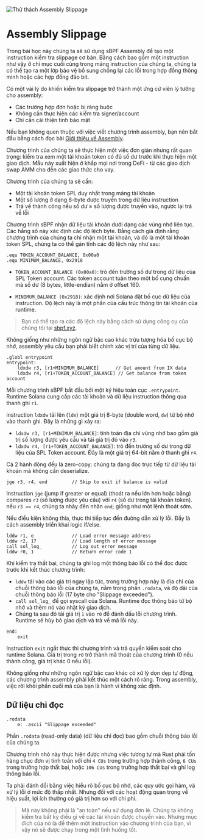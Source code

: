 
![Thử thách Assembly Slippage](/graphics/challenge-banners/assembly-slippage.png)

# Assembly Slippage

Trong bài học này chúng ta sẽ sử dụng sBPF Assembly để tạo một instruction kiểm tra slippage cơ bản. Bằng cách bao gồm một instruction như vậy ở chỉ mục cuối cùng trong mảng instruction của chúng ta, chúng ta có thể tạo ra một lớp bảo vệ bổ sung chống lại các lỗi trong hợp đồng thông minh hoặc các hợp đồng đảo bit.


Có một vài lý do khiến kiểm tra slippage trở thành một ứng cử viên lý tưởng cho assembly:

- Các trường hợp đơn hoặc bị ràng buộc
- Không cần thực hiện các kiểm tra signer/account
- Chỉ cần cải thiện tính bảo mật


Nếu bạn không quen thuộc với việc viết chương trình assembly, bạn nên bắt đầu bằng cách đọc bài [Giới thiệu về Assembly](/vi/courses/introduction-to-assembly).


<ArticleSection name="Thiết kế chương trình" id="program-design" level="h2" />

Chương trình của chúng ta sẽ thực hiện một việc đơn giản nhưng rất quan trọng: kiểm tra xem một tài khoản token có đủ số dư trước khi thực hiện một giao dịch. Mẫu này xuất hiện ở khắp mọi nơi trong DeFi - từ các giao dịch swap AMM cho đến các giao thức cho vay.


Chương trình của chúng ta sẽ cần:
- Một tài khoản token SPL duy nhất trong mảng tài khoản
- Một số lượng ở dạng 8-byte được truyền trong dữ liệu instruction
- Trả về thành công nếu số dư ≥ số lượng được truyền vào, ngược lại trả về lỗi

<ArticleSection name="Độ lệch bộ nhớ" id="memory-offsets" level="h2" />

Chương trình sBPF nhận dữ liệu tài khoản dưới dạng các vùng nhớ liên tục. Các hằng số này xác định các độ lệch byte. Bằng cách giả định rằng chương trình của chúng ta chỉ nhận một tài khoản, và đó là một tài khoản token SPL, chúng ta có thể gán tĩnh các độ lệch này như sau:

```sbpf
.equ TOKEN_ACCOUNT_BALANCE, 0x00a0
.equ MINIMUM_BALANCE, 0x2918
```

- `TOKEN_ACCOUNT_BALANCE (0x00a0)`: trỏ đến trường số dư trong dữ liệu của SPL Token account. Các token account tuân theo một bố cụng chuẩn mà số dư (8 bytes, little-endian) nằm ở offset 160.

- `MINIMUM_BALANCE (0x2918)`: xác định nơi Solana đặt bố cục dữ liệu của instruction. Độ lệch này là một phần của cấu trúc thông tin tài khoản của runtime.

> Bạn có thể tạo ra các độ lệch này bằng cách sử dụng công cụ của chúng tôi tại [sbpf.xyz](https://sbpf.xyz).

Không giống như những ngôn ngữ bậc cao khác trừu tượng hóa bố cục bộ nhớ, assembly yêu cầu bạn phải biết chính xác vị trí của từng dữ liệu. 

<ArticleSection name="Điểm đầu vào và Xác thực ban đầu" id="entrypoint-and-validations" level="h2" />

```sbpf
.globl entrypoint
entrypoint:
    ldxdw r3, [r1+MINIMUM_BALANCE]      // Get amount from IX data
    ldxdw r4, [r1+TOKEN_ACCOUNT_BALANCE] // Get balance from token account
```

Mỗi chương trình sBPF bắt đầu bởi một ký hiệu toàn cục `.entrypoint`. Runtime Solana cung cấp các tài khoản và dữ liệu instruction thông qua thanh ghi `r1`.

instruction `ldxdw` tải lên (`ldx`) một giá trị 8-byte (double word, `dw`) từ bộ nhớ vào thanh ghi. Đây là những gì xảy ra:
- `ldxdw r3, [r1+MINIMUM_BALANCE]`: tính toán địa chỉ vùng nhớ bao gồm giá trị số lượng được yêu cầu và tải giá trị đó vào `r3`.
- `ldxdw r4, [r1+TOKEN_ACCOUNT_BALANCE]`: trỏ đến trường số dư trong dữ liệu của SPL Token account. Đây là một giá trị 64-bit nằm ở thanh ghi `r4`.

Cả 2 hành động đều là zero-copy: chúng ta đang đọc trực tiếp từ dữ liệu tài khoản mà không cần deserialize.

<ArticleSection name="Logic điều kiện và phân nhánh" id="conditional-logic-and-branching" level="h2" />

```sbpf
jge r3, r4, end         // Skip to exit if balance is valid
```


Instruction `jge` (jump if greater or equal) (thoát ra nếu lớn hơn hoặc bằng)  compares `r3` (số lượng được yêu cầu) với `r4` (số dư trong tài khoản token). nếu `r3 >= r4`, chúng ta nhảy đến nhãn `end`; giống như một lệnh thoát sớm.

Nếu điều kiện không thỉa, thực thi tiếp tục đến đường dẫn xử lý lỗi. Đầy là cách assembly triển khai logic if/else.

<ArticleSection name="Xử lý lỗi và ghi log" id="error-handling-and-logging" level="h2" />

```sbpf
lddw r1, e              // Load error message address
lddw r2, 17             // Load length of error message  
call sol_log_           // Log out error message
lddw r0, 1              // Return error code 1
```

Khi kiểm tra thất bại, chúng ta ghi log một thông báo lỗi có thể đọc được trước khi kết thúc chương trình:
- `lddw` tải vào các giá trị ngay lập tức, trong trường hợp này là địa chỉ của chuỗi thông báo lỗi của chúng ta, nằm trong phần `.rodata`, và độ dài của chuỗi thông báo lỗi (17 byte cho "Slippage exceeded").
- `call sol_log_` để gọi syscall của Solana. Runtime đọc thông báo từ bộ nhớ và thêm nó vào nhật ký giao dịch.
- Chúng ta sau đó tải giá trị `1` vào `r0` để đánh dấu lỗi chương trình. Runtime sẽ hủy bỏ giao dịch và trả về mã lỗi này.

<ArticleSection name="Kết thúc chương trình" id="program-termination" level="h2" />

```sbpf
end:
    exit
```

Instruction `exit` ngắt thực thi chương trình và trả quyền kiểm soát cho runtime Solana. Giá trị trong `r0` trở thành mã thoát của chương trình (0 nếu thành công, giá trị khác 0 nếu lỗi).

Không giống như những ngôn ngữ bậc cao khác có xử lý dọn dẹp tự động, các chương trình assembly phải kết thúc một cách rõ ràng. Trong assembly, việc rời khỏi phần cuối mã của bạn là hành vi không xác định.

## Dữ liệu chỉ đọc

```sbpf
.rodata
    e: .ascii "Slippage exceeded"
```

Phần `.rodata` (read-only data) (dữ liệu chỉ đọc) bao gồm chuỗi thông báo lỗi của chúng ta.

<ArticleSection name="Kết luận" id="conclusion" level="h2" />
  
Chương trình nhỏ này thực hiện được nhưng việc tương tự mà Rust phải tốn hàng chục đơn vị tính toán với chỉ `4 CUs` trong trường hợp thành công, `6 CUs` trong trường hợp thất bại, hoặc `106 CUs` trong trường hợp thất bại và ghi log thông báo lỗi.

Ta phải đánh đổi bằng việc hiểu rõ bố cục bộ nhớ, các quy ước gọi hàm, và xử lý lỗi ở mức độ thấp nhất. Nhưng đối với các hoạt động quan trọng về hiệu suất, lợi ích thường có giá trị hơn so với chi phí.

> Mã này không phải là "an toàn" nếu sử dụng đơn lẻ. Chúng ta không kiểm tra bất kỳ điều gì về các tài khoản được chuyển vào. Nhưng mục đích của nó là để thêm một instruction vào chương trình của bạn, vì vậy nó sẽ được chạy trong một tình huống tốt.
